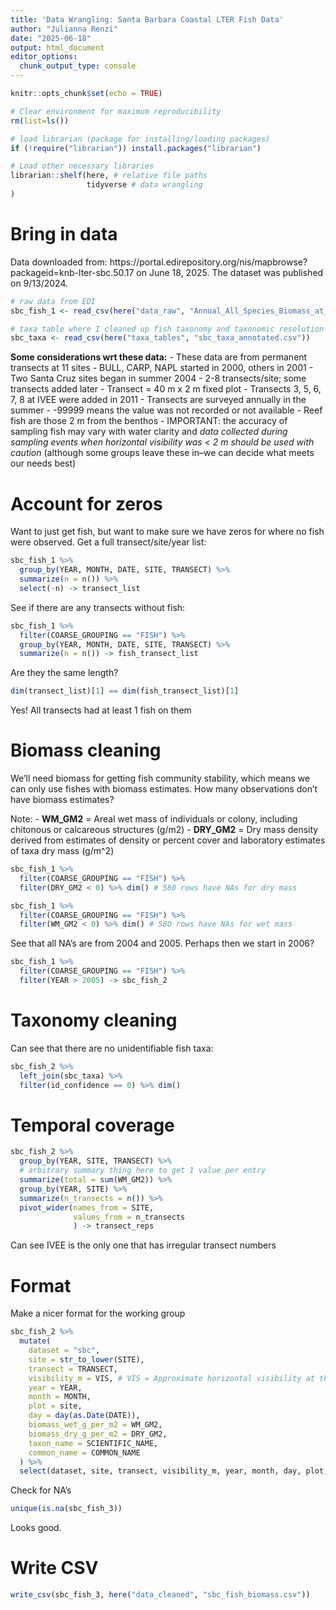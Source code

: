 ```yaml
---
title: 'Data Wrangling: Santa Barbara Coastal LTER Fish Data'
author: "Julianna Renzi"
date: "2025-06-18"
output: html_document
editor_options: 
  chunk_output_type: console
---
```


```r
knitr::opts_chunk$set(echo = TRUE)
```

```r
# Clear environment for maximum reproducibility
rm(list=ls())

# load librarian (package for installing/loading packages)
if (!require("librarian")) install.packages("librarian")

# Load other necessary libraries
librarian::shelf(here, # relative file paths
                 tidyverse # data wrangling
)
```

# Bring in data

Data downloaded from: https://portal.edirepository.org/nis/mapbrowse?packageid=knb-lter-sbc.50.17 on June 18, 2025. The dataset was published on 9/13/2024.

```r
# raw data from EDI
sbc_fish_1 <- read_csv(here("data_raw", "Annual_All_Species_Biomass_at_transect_20240823.csv"))

# taxa table where I cleaned up fish taxonomy and taxonomic resolution
sbc_taxa <- read_csv(here("taxa_tables", "sbc_taxa_annotated.csv"))
```

**Some considerations wrt these data:**
- These data are from permanent transects at 11 sites
- BULL, CARP, NAPL started in 2000, others in 2001
- Two Santa Cruz sites began in summer 2004
- 2-8 transects/site; some transects added later
- Transect = 40 m x 2 m fixed plot
- Transects 3, 5, 6, 7, 8 at IVEE were added in 2011
- Transects are surveyed annually in the summer
- -99999 means the value was not recorded or not available 
- Reef fish are those 2 m from the benthos
- IMPORTANT: the accuracy of sampling fish may vary with water clarity and *data collected during sampling events when horizontal visibility was < 2 m should be used with caution* (although some groups leave these in--we can decide what meets our needs best)

# Account for zeros

Want to just get fish, but want to make sure we have zeros for where no fish were observed. Get a full transect/site/year list:

```r
sbc_fish_1 %>% 
  group_by(YEAR, MONTH, DATE, SITE, TRANSECT) %>% 
  summarize(n = n()) %>% 
  select(-n) -> transect_list
```

See if there are any transects without fish:

```r
sbc_fish_1 %>% 
  filter(COARSE_GROUPING == "FISH") %>% 
  group_by(YEAR, MONTH, DATE, SITE, TRANSECT) %>% 
  summarize(n = n()) -> fish_transect_list
```

Are they the same length?

```r
dim(transect_list)[1] == dim(fish_transect_list)[1]
```

Yes! All transects had at least 1 fish on them

# Biomass cleaning

We'll need biomass for getting fish community stability, which means we can only use fishes with biomass estimates. How many observations don't have biomass estimates?

Note:
- **WM_GM2** = Areal wet mass of individuals or colony, including chitonous or calcareous structures (g/m2)
- **DRY_GM2** = Dry mass density derived from estimates of density or percent cover and laboratory estimates of taxa dry mass (g/m^2)

```r
sbc_fish_1 %>% 
  filter(COARSE_GROUPING == "FISH") %>% 
  filter(DRY_GM2 < 0) %>% dim() # 580 rows have NAs for dry mass

sbc_fish_1 %>% 
  filter(COARSE_GROUPING == "FISH") %>% 
  filter(WM_GM2 < 0) %>% dim() # 580 rows have NAs for wet mass
```

See that all NA's are from 2004 and 2005. Perhaps then we start in 2006?

```r
sbc_fish_1 %>% 
  filter(COARSE_GROUPING == "FISH") %>% 
  filter(YEAR > 2005) -> sbc_fish_2
```

# Taxonomy cleaning

Can see that there are no unidentifiable fish taxa:

```r
sbc_fish_2 %>% 
  left_join(sbc_taxa) %>% 
  filter(id_confidence == 0) %>% dim()
```

# Temporal coverage

```r
sbc_fish_2 %>% 
  group_by(YEAR, SITE, TRANSECT) %>% 
  # arbitrary summary thing here to get 1 value per entry
  summarize(total = sum(WM_GM2)) %>% 
  group_by(YEAR, SITE) %>% 
  summarize(n_transects = n()) %>% 
  pivot_wider(names_from = SITE,
              values_from = n_transects
              ) -> transect_reps
```

Can see IVEE is the only one that has irregular transect numbers

# Format

Make a nicer format for the working group

```r
sbc_fish_2 %>% 
  mutate(
    dataset = "sbc",
    site = str_to_lower(SITE),
    transect = TRANSECT,
    visibility_m = VIS, # VIS = Approximate horizontal visibility at the beginning of the tansect (in meters)
    year = YEAR,
    month = MONTH,
    plot = site,
    day = day(as.Date(DATE)),
    biomass_wet_g_per_m2 = WM_GM2,
    biomass_dry_g_per_m2 = DRY_GM2,
    taxon_name = SCIENTIFIC_NAME, 
    common_name = COMMON_NAME
  ) %>% 
  select(dataset, site, transect, visibility_m, year, month, day, plot, taxon_name, common_name, biomass_wet_g_per_m2, biomass_dry_g_per_m2) -> sbc_fish_3
```

Check for NA's

```r
unique(is.na(sbc_fish_3))
```

Looks good.

# Write CSV

```r
write_csv(sbc_fish_3, here("data_cleaned", "sbc_fish_biomass.csv"))
```
